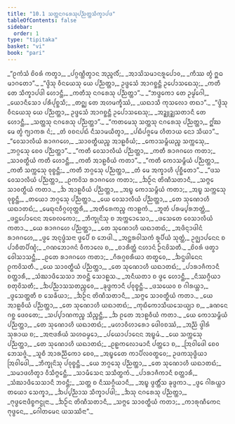 ```yaml
---
title: "10.1 ᩈᨲ᩠ᨲᨶᨣᩁᩮᩈᩩᨸᨬ᩠ᨬᨲ᩠ᨲᩈᩥᨠ᩠ᨡᩣᨸᨴ"
tableOfContents: false
sidebar:
  order: 1
type: "tipitaka"
basket: "vi"
book: "pari"
---
```



<DynamicBreadcrumb />

<Division number="335" book="pari">

<Paragraph number="1615" type="verses" book="pari">
_“ᩑᨠᩴᩈᩴ ᨧᩦᩅᩁᩴ ᨠᨲ᩠ᩅᩣ,_  
_ᨸᨣ᩠ᨣᨱ᩠ᩉᩥᨲ᩠ᩅᩣᨶ ᩋᨬ᩠ᨩᩃᩥᩴ;_  
_ᩋᩣᩈᩦᩈᨾᩣᨶᩁᩪᨸᩮᩣᩅ,_  
_ᨠᩥᩔ ᨲ᩠ᩅᩴ ᩍᨵ ᨾᩣᨣᨲᩮᩣ”._  

</Paragraph>

<Paragraph number="1616" type="verses" book="pari">
_“ᨴ᩠ᩅᩦᩈᩩ ᩅᩥᨶᨿᩮᩈᩩ ᨿᩮ ᨸᨬ᩠ᨬᨲ᩠ᨲᩣ,_  
ᩏᨴ᩠ᨴᩮᩈᩴ ᩋᩣᨣᨧ᩠ᨨᨶ᩠ᨲᩥ ᩏᨸᩮᩣᩈᨳᩮᩈᩩ;_  
_ᨠᨲᩥ ᨲᩮ ᩈᩥᨠ᩠ᨡᩣᨸᨴᩤ ᩉᩮᩣᨶ᩠ᨲᩥ,_  
_ᨠᨲᩥᩈᩩ ᨶᨣᩁᩮᩈᩩ ᨸᨬ᩠ᨬᨲ᩠ᨲᩣ”._  

</Paragraph>

<Paragraph number="1617" type="verses" book="pari">
_“ᨽᨴ᩠ᨴᨠᩮᩣ ᨲᩮ ᩏᨾ᩠ᨾᩘᨣᩮᩤ,_  
_ᨿᩮᩣᨶᩥᩈᩮᩣ ᨸᩁᩥᨸᩩᨧ᩠ᨨᩈᩥ;_  
_ᨲᨣ᩠ᨥ ᨲᩮ ᩋᩉᨾᨠ᩠ᨡᩥᩔᩴ,_  
_ᨿᨳᩣᩈᩥ ᨠᩩᩈᩃᩮᩣ ᨲᨳᩣ”._  

</Paragraph>

<Paragraph number="1618" type="verses" book="pari">
_“ᨴ᩠ᩅᩦᩈᩩ ᩅᩥᨶᨿᩮᩈᩩ ᨿᩮ ᨸᨬ᩠ᨬᨲ᩠ᨲᩣ,_  
ᩏᨴ᩠ᨴᩮᩈᩴ ᩋᩣᨣᨧ᩠ᨨᨶ᩠ᨲᩥ ᩏᨸᩮᩣᩈᨳᩮᩈᩩ;_  
_ᩋᨯ᩠ᨰᩩᨯ᩠ᨰᩈᨲᩣᨶᩥ ᨲᩮ ᩉᩮᩣᨶ᩠ᨲᩥ,_  
_ᩈᨲ᩠ᨲᩈᩩ ᨶᨣᩁᩮᩈᩩ ᨸᨬ᩠ᨬᨲ᩠ᨲᩣ”._  

</Paragraph>

<Paragraph number="1619" type="verses" book="pari">
_“ᨠᨲᨾᩮᩈᩩ ᩈᨲ᩠ᨲᩈᩩ ᨶᨣᩁᩮᩈᩩ ᨸᨬ᩠ᨬᨲ᩠ᨲᩣ,_  
ᩍᩘᨥ ᨾᩮ ᨲ᩠ᩅᩴ ᨻ᩠ᨿᩣᨠᩁ ᨶᩴ;_  
_ᨲᩴ ᩅᨧᨶᨸᨳᩴ ᨶᩥᩈᩣᨾᨿᩥᨲ᩠ᩅᩣ,_  
_ᨸᨭᩥᨸᨩ᩠ᨩᩮᨾ ᩉᩥᨲᩣᨿ ᨶᩮᩣ ᩈᩥᨿᩣ”._  

</Paragraph>

<Paragraph number="1620" type="verses" book="pari">
_“ᩅᩮᩈᩣᩃᩥᨿᩴ ᩁᩣᨩᨣᩉᩮ,_  
_ᩈᩣᩅᨲ᩠ᨳᩥᨿᨬ᩠ᨧ ᩋᩣᩊᩅᩥᨿᩴ;_  
_ᨠᩮᩣᩈᨾ᩠ᨻᩥᨿᨬ᩠ᨧ ᩈᨠ᩠ᨠᩮᩈᩩ,_  
_ᨽᨣ᩠ᨣᩮᩈᩩ ᨧᩮᩅ ᨸᨬ᩠ᨬᨲ᩠ᨲᩣ”._  

</Paragraph>

<Paragraph number="1621" type="verses" book="pari">
_“ᨠᨲᩥ ᩅᩮᩈᩣᩃᩥᨿᩴ ᨸᨬ᩠ᨬᨲ᩠ᨲᩣ,_  
_ᨠᨲᩥ ᩁᩣᨩᨣᩉᩮ ᨠᨲᩣ;_  
_ᩈᩣᩅᨲ᩠ᨳᩥᨿᩴ ᨠᨲᩥ ᩉᩮᩣᨶ᩠ᨲᩥ,_  
_ᨠᨲᩥ ᩋᩣᩊᩅᩥᨿᩴ ᨠᨲᩣ”._  

</Paragraph>

<Paragraph number="1622" type="verses" book="pari">
_“ᨠᨲᩥ ᨠᩮᩣᩈᨾ᩠ᨻᩥᨿᩴ ᨸᨬ᩠ᨬᨲ᩠ᨲᩣ,_  
_ᨠᨲᩥ ᩈᨠ᩠ᨠᩮᩈᩩ ᩅᩩᨧ᩠ᨧᨶ᩠ᨲᩥ;_  
_ᨠᨲᩥ ᨽᨣ᩠ᨣᩮᩈᩩ ᨸᨬ᩠ᨬᨲ᩠ᨲᩣ,_  
_ᨲᩴ ᨾᩮ ᩋᨠ᩠ᨡᩣᩉᩥ ᨸᩩᨧ᩠ᨨᩥᨲᩮᩣ”._  

</Paragraph>

<Paragraph number="1623" type="verses" book="pari">
_“ᨴᩈ ᩅᩮᩈᩣᩃᩥᨿᩴ ᨸᨬ᩠ᨬᨲ᩠ᨲᩣ,_  
_ᩑᨠᩅᩦᩈ ᩁᩣᨩᨣᩉᩮ ᨠᨲᩣ;_  
_ᨨᩐᨶ ᨲᩦᨱᩥᩈᨲᩣᨶᩥ,_  
_ᩈᨻ᩠ᨻᩮ ᩈᩣᩅᨲ᩠ᨳᩥᨿᩴ ᨠᨲᩣ._  

</Paragraph>

<Paragraph number="1624" type="verses" book="pari">
_ᨨ ᩋᩣᩊᩅᩥᨿᩴ ᨸᨬ᩠ᨬᨲ᩠ᨲᩣ,_  
_ᩋᨭ᩠ᨮ ᨠᩮᩣᩈᨾ᩠ᨻᩥᨿᩴ ᨠᨲᩣ;_  
_ᩋᨭ᩠ᨮ ᩈᨠ᩠ᨠᩮᩈᩩ ᩅᩩᨧ᩠ᨧᨶ᩠ᨲᩥ,_  
_ᨲᨿᩮᩣ ᨽᨣ᩠ᨣᩮᩈᩩ ᨸᨬ᩠ᨬᨲ᩠ᨲᩣ._  

</Paragraph>

<Paragraph number="1625" type="verses" book="pari">
_ᨿᩮ ᩅᩮᩈᩣᩃᩥᨿᩴ ᨸᨬ᩠ᨬᨲ᩠ᨲᩣ,_  
_ᨲᩮ ᩈᩩᨱᩮᩣᩉᩥ ᨿᨳᩣᨲᨳᩴ;_  
_ᨾᩮᨳᩩᨶᩅᩥᨣ᩠ᨣᩉᩩᨲ᩠ᨲᩁᩥ,_  
_ᩋᨲᩥᩁᩮᨠᨬ᩠ᨧ ᨠᩣᩊᨠᩴ._  

</Paragraph>

<Paragraph number="1626" type="verses" book="pari">
_ᨽᩪᨲᩴ ᨸᩁᨾ᩠ᨸᩁᨽᨲ᩠ᨲᩴ,_  
_ᨴᨶ᩠ᨲᨸᩮᩣᨶᩮᨶ ᩋᨧᩮᩃᨠᩮᩣ;_  
_ᨽᩥᨠ᩠ᨡᩩᨶᩦᩈᩩ ᨧ ᩋᨠ᩠ᨠᩮᩣᩈᩮᩣ,_  
_ᨴᩈᩮᨲᩮ ᩅᩮᩈᩣᩃᩥᨿᩴ ᨠᨲᩣ._  

</Paragraph>

<Paragraph number="1627" type="verses" book="pari">
_ᨿᩮ ᩁᩣᨩᨣᩉᩮ ᨸᨬ᩠ᨬᨲ᩠ᨲᩣ,_  
_ᨲᩮ ᩈᩩᨱᩮᩣᩉᩥ ᨿᨳᩣᨲᨳᩴ;_  
_ᩋᨴᩥᨶ᩠ᨶᩣᨴᩤᨶᩴ ᩁᩣᨩᨣᩉᩮ,_  
_ᨴ᩠ᩅᩮ ᩋᨶᩩᨴ᩠ᨵᩴᩈᨶᩣ ᨴ᩠ᩅᩮᨸᩥ ᨧ ᨽᩮᨴᩤ._  

</Paragraph>

<Paragraph number="1628" type="verses" book="pari">
_ᩋᨶ᩠ᨲᩁᩅᩤᩈᨠᩴ ᩁᩪᨸᩥᨿᩴ ᩈᩩᨲ᩠ᨲᩴ,_  
ᩏᨩ᩠ᨫᩣᨸᨶᩮᨶ ᨧ ᨸᩣᨧᩥᨲᨸᩥᨱ᩠ᨯᩴ;_  
_ᨣᨱᨽᩮᩣᨩᨶᩴ ᩅᩥᨠᩣᩃᩮ ᨧ,_  
_ᨧᩣᩁᩥᨲ᩠ᨲᩴ ᨶᩉᩣᨶᩴ ᩐᨶᩅᩦᩈᨲᩥ._  

</Paragraph>

<Paragraph number="1629" type="verses" book="pari">
_ᨧᩦᩅᩁᩴ ᨴᨲ᩠ᩅᩣ ᩅᩮᩤᩈᩣᩈᨶ᩠ᨲᩥ,_  
_ᩑᨲᩮ ᩁᩣᨩᨣᩉᩮ ᨠᨲᩣ;_  
_ᨣᩥᩁᨣ᩠ᨣᨧᩁᩥᨿᩣ ᨲᨲ᩠ᨳᩮᩅ,_  
_ᨨᨶ᩠ᨴᨴᩤᨶᩮᨶ ᩑᨠᩅᩦᩈᨲᩥ._  

</Paragraph>

<Paragraph number="1630" type="verses" book="pari">
_ᨿᩮ ᩈᩣᩅᨲ᩠ᨳᩥᨿᩴ ᨸᨬ᩠ᨬᨲ᩠ᨲᩣ,_  
_ᨲᩮ ᩈᩩᨱᩮᩣᩉᩥ ᨿᨳᩣᨲᨳᩴ;_  
_ᨸᩣᩁᩣᨩᩥᨠᩣᨶᩥ ᨧᨲ᩠ᨲᩣᩁᩥ,_  
_ᩈᩴᨥᩣᨴᩥᩈᩮᩈᩣ ᨽᩅᨶ᩠ᨲᩥ ᩈᩮᩣᩊᩈ._  

</Paragraph>

<Paragraph number="1631" type="verses" book="pari">
_ᩋᨶᩥᨿᨲᩣ ᨧ ᨴ᩠ᩅᩮ ᩉᩮᩣᨶ᩠ᨲᩥ,_  
_ᨶᩥᩔᨣ᩠ᨣᩥᨿᩣ ᨧᨲᩩᩅᩦᩈᨲᩥ;_  
_ᨨᨸᨬ᩠ᨬᩣᩈᩈᨲᨬ᩠ᨧᩮᩅ,_  
_ᨡᩩᨴ᩠ᨴᨠᩣᨶᩥ ᨸᩅᩩᨧ᩠ᨧᨶ᩠ᨲᩥ._  

</Paragraph>

<Paragraph number="1632" type="verses" book="pari">
_ᨴᩈᨿᩮᩅ ᨧ ᨣᩤᩁᨿ᩠ᩉᩣ,_  
_ᨴ᩠ᩅᩮᩈᨲ᩠ᨲᨲᩥ ᨧ ᩈᩮᨡᩥᨿᩣ;_  
_ᨨᩐᨶ ᨲᩦᨱᩥᩈᨲᩣᨶᩥ,_  
_ᩈᨻ᩠ᨻᩮ ᩈᩣᩅᨲ᩠ᨳᩥᨿᩴ ᨠᨲᩣ._  

</Paragraph>

<Paragraph number="1633" type="verses" book="pari">
_ᨿᩮ ᩋᩣᩊᩅᩥᨿᩴ ᨸᨬ᩠ᨬᨲ᩠ᨲᩣ,_  
_ᨲᩮ ᩈᩩᨱᩮᩣᩉᩥ ᨿᨳᩣᨲᨳᩴ;_  
_ᨠᩩᨭᩥᨠᩮᩣᩈᩥᨿᩈᩮᨿ᩠ᨿᩣ ᨧ,_  
_ᨡᨱᨶᩮ ᨣᨧ᩠ᨨ ᨴᩮᩅᨲᩮ;_  
_ᩈᨸ᩠ᨸᩣᨱᨠᨬ᩠ᨧ ᩈᩥᨬ᩠ᨧᨶ᩠ᨲᩥ,_  
_ᨨ ᩑᨲᩮ ᩋᩣᩊᩅᩥᨿᩴ ᨠᨲᩣ._  

</Paragraph>

<Paragraph number="1634" type="verses" book="pari">
_ᨿᩮ ᨠᩮᩣᩈᨾ᩠ᨻᩥᨿᩴ ᨸᨬ᩠ᨬᨲ᩠ᨲᩣ,_  
_ᨲᩮ ᩈᩩᨱᩮᩣᩉᩥ ᨿᨳᩣᨲᨳᩴ;_  
_ᨾᩉᩣᩅᩥᩉᩣᩁᩮᩣ ᨴᩮᩤᩅᨧᩔᩴ,_  
_ᩋᨬ᩠ᨬᩴ ᨴ᩠ᩅᩤᩁᩴ ᩈᩩᩁᩣᨿ ᨧ;_  
_ᩋᨶᩣᨴᩁᩥᨿᩴ ᩈᩉᨵᨾ᩠ᨾᩮᩣ,_  
_ᨸᨿᩮᩣᨸᩣᨶᩮᨶ ᩋᨭ᩠ᨮᨾᩴ._  

</Paragraph>

<Paragraph number="1635" type="verses" book="pari">
_ᨿᩮ ᩈᨠ᩠ᨠᩮᩈᩩ ᨸᨬ᩠ᨬᨲ᩠ᨲᩣ,_  
_ᨲᩮ ᩈᩩᨱᩮᩣᩉᩥ ᨿᨳᩣᨲᨳᩴ;_  
_ᩑᩊᨠᩃᩮᩣᨾᩣᨶᩥ ᨸᨲ᩠ᨲᩮᩣ ᨧ,_  
_ᩒᩅᩤᨴᩮᩤ ᨧᩮᩅ ᨽᩮᩈᨩ᩠ᨩᩴ._  

</Paragraph>

<Paragraph number="1636" type="verses" book="pari">
_ᩈᩪᨧᩥ ᩋᩣᩁᨬ᩠ᨬᩥᨠᩮᩣ ᨧᩮᩅ,_  
_ᩋᨭ᩠ᨮᩮᨲᩮ ᨠᩣᨸᩥᩃᩅᨲ᩠ᨳᩅᩮ;_  
ᩏᨴᨠᩈᩩᨴ᩠ᨵᩥᨿᩣ ᩒᩅᩤᨴᩮᩤ,_  
_ᨽᩥᨠ᩠ᨡᩩᨶᩦᩈᩩ ᨸᩅᩩᨧ᩠ᨧᨶ᩠ᨲᩥ._  

</Paragraph>

<Paragraph number="1637" type="verses" book="pari">
_ᨿᩮ ᨽᨣ᩠ᨣᩮᩈᩩ ᨸᨬ᩠ᨬᨲ᩠ᨲᩣ,_  
_ᨲᩮ ᩈᩩᨱᩮᩣᩉᩥ ᨿᨳᩣᨲᨳᩴ;_  
_ᩈᨾᩣᨴᩉᩥᨲ᩠ᩅᩣ ᩅᩥᩈᩥᨻ᩠ᨻᩮᨶ᩠ᨲᩥ,_  
_ᩈᩣᨾᩥᩈᩮᨶ ᩈᩈᩥᨲ᩠ᨳᨠᩴ._  

</Paragraph>

<Paragraph number="1638" type="verses" book="pari">
_ᨸᩣᩁᩣᨩᩥᨠᩣᨶᩥ ᨧᨲ᩠ᨲᩣᩁᩥ,_  
_ᩈᩴᨥᩣᨴᩥᩈᩮᩈᩣᨶᩥ ᨽᩅᨶ᩠ᨲᩥ;_  
_ᩈᨲ᩠ᨲ ᨧ ᨶᩥᩔᨣ᩠ᨣᩥᨿᩣᨶᩥ,_  
_ᩋᨭ᩠ᨮ ᨴ᩠ᩅᨲ᩠ᨲᩥᩴᩈ ᨡᩩᨴ᩠ᨴᨠᩣ._  

</Paragraph>

<Paragraph number="1639" type="verses" book="pari">
_ᨴ᩠ᩅᩮ ᨣᩤᩁᨿ᩠ᩉᩣ ᨲᨿᩮᩣ ᩈᩮᨠ᩠ᨡᩣ,_  
_ᨨᨸ᩠ᨸᨬ᩠ᨬᩣᩈ ᩈᩥᨠ᩠ᨡᩣᨸᨴᩤ;_  
_ᨨᩈᩩ ᨶᨣᩁᩮᩈᩩ ᨸᨬ᩠ᨬᨲ᩠ᨲᩣ,_  
_ᨻᩩᨴ᩠ᨵᩮᨶᩣᨴᩥᨧ᩠ᨧᨻᨶ᩠ᨵᩩᨶᩣ._  

</Paragraph>

<Paragraph number="1640" type="verses" book="pari">
_ᨨᩐᨶ ᨲᩦᨱᩥᩈᨲᩣᨶᩥ,_  
_ᩈᨻ᩠ᨻᩮ ᩈᩣᩅᨲ᩠ᨳᩥᨿᩴ ᨠᨲᩣ;_  
_ᨠᩣᩁᩩᨱᩥᨠᩮᨶ ᨻᩩᨴ᩠ᨵᩮᨶ,_  
_ᨣᩮᩤᨲᨾᩮᨶ ᨿᩈᩔᩥᨶᩣ”._
</Paragraph>
</Division>